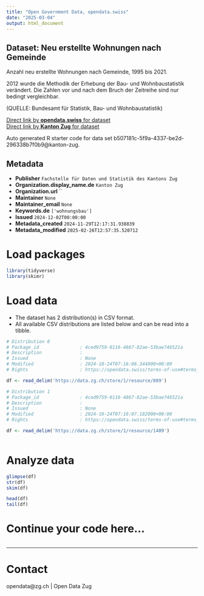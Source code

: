 ```yaml
---
title: "Open Government Data, opendata.swiss"
date: "2025-03-04"
output: html_document
---
```


## Dataset: Neu erstellte Wohnungen nach Gemeinde

Anzahl neu erstellte Wohnungen nach Gemeinde, 1995 bis 2021.

2012 wurde die Methodik der Erhebung der Bau- und Wohnbaustatistik verändert. Die Zahlen vor und nach dem Bruch der Zeitreihe sind nur bedingt vergleichbar.

(QUELLE: Bundesamt für Statistik, Bau- und Wohnbaustatistik)

[Direct link by **opendata.swiss** for dataset](https://opendata.swiss/de/dataset/neu-erstellte-wohnungen-nach-gemeinde)<br>
[Direct link by **Kanton Zug** for dataset](https://www.zg.ch/behoerden/gesundheitsdirektion/statistikfachstelle/themen/09bau-und-wohnungswesen/bautaetigkeit-1)

Auto generated R starter code for data set b507181c-5f9a-4337-be2d-296338b7f0b9@kanton-zug.

## Metadata

- **Publisher** `Fachstelle für Daten und Statistik des Kantons Zug`
- **Organization.display_name.de** `Kanton Zug`
- **Organization.url** ``
- **Maintainer** `None`
- **Maintainer_email** `None`
- **Keywords.de** `['wohnungsbau']`
- **Issued** `2024-12-02T00:00:00`
- **Metadata_created** `2024-11-29T12:17:31.938839`
- **Metadata_modified** `2025-02-26T12:57:35.520712`


# Load packages

```r

library(tidyverse)
library(skimr)

```

# Load data

-   The dataset has 2 distribution(s) in CSV format.
-   All available CSV distributions are listed below and can be read into a tibble.

```r

# Distribution 0
# Package_id               : 4ced9759-0116-4867-82ae-53bae746521a
# Description              : 
# Issued                   : None
# Modified                 : 2024-10-24T07:16:06.344000+00:00
# Rights                   : https://opendata.swiss/terms-of-use#terms_by

df <- read_delim('https://data.zg.ch/store/1/resource/889')

# Distribution 1
# Package_id               : 4ced9759-0116-4867-82ae-53bae746521a
# Description              : 
# Issued                   : None
# Modified                 : 2024-10-24T07:16:07.182000+00:00
# Rights                   : https://opendata.swiss/terms-of-use#terms_by

df <- read_delim('https://data.zg.ch/store/1/resource/1409')



```

# Analyze data

```r

glimpse(df)
str(df)
skim(df)

head(df)
tail(df)

```

# Continue your code here...

```r

```

------------------------------------------------------------------------

# Contact

opendata@zg.ch | Open Data Zug
